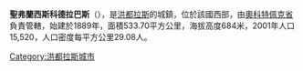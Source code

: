'''聖弗蘭西斯科德拉巴斯'''（{{lang-es|San Francisco de la Paz}}），是[[洪都拉斯|洪都拉斯]]的城鎮，位於該國西部，由[[奧科特佩克省|奧科特佩克省]]負責管轄，始建於1889年，面積533.70平方公里，海拔高度684米，2001年人口15,520，人口密度每平方公里29.08人。

{{Coord|14|54|N|86|12|W|display=title}}

{{Honduras-geo-stub}}
[[Category:洪都拉斯城市|Category:洪都拉斯城市]]